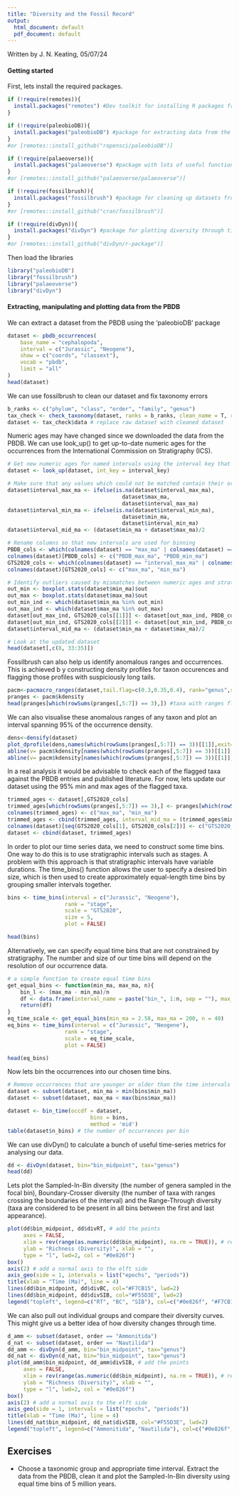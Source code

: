 ```yaml
---
title: "Diversity and the Fossil Record"
output:
  html_document: default
  pdf_document: default
---
```

Written by J. N. Keating, 05/07/24

#### Getting started

First, lets install the required packages. 
```r
if (!require(remotes)){ 
  install.packages("remotes") #Dev toolkit for installing R packages from github
}

if (!require(paleobioDB)){
  install.packages("paleobioDB") #package for extracting data from the PBDB
}
#or [remotes::install_github("ropensci/paleobioDB")] 

if (!require(palaeoverse)){
  install.packages("palaeoverse") #package with lots of useful functions for dealing with fossil time-series data
}
#or [remotes::install_github("palaeoverse/palaeoverse")]

if (!require(fossilbrush)){
  install.packages("fossilbrush") #package for cleaning up datasets from fossil databases e.g. the PBDB
}
#or [remotes::install_github("cran/fossilbrush")]

if (!require(divDyn)){
  install.packages("divDyn") #package for plotting diversity through time curves
}
#or [remotes::install_github("divDyn/r-package")]
```

Then load the libraries
```r
library("paleobioDB")
library("fossilbrush")
library("palaeoverse")
library("divDyn")
```

#### Extracting, manipulating and plotting data from the PBDB

We can extract a dataset from the PBDB using the 'paleobioDB' package
```r
dataset <- pbdb_occurrences(
    base_name = "cephalopoda",
    interval = c("Jurassic", "Neogene"),
    show = c("coords", "classext"),
    vocab = "pbdb",
    limit = "all"
)
head(dataset)
```

We can use fossilbrush to clean our dataset and fix taxonomy errors
```r
b_ranks <- c("phylum", "class", "order", "family", "genus")
tax_check <- check_taxonomy(dataset, ranks = b_ranks, clean_name = T, resolve_duplicates = T)
dataset <- tax_check$data # replace raw dataset with cleaned dataset
```

Numeric ages may have changed since we downloaded the data from the PBDB. We can use look_up() to get up-to-date numeric ages for the occurrences from the International Commission on Stratigraphy (ICS).
```r
# Get new numeric ages for named intervals using the interval key that is supplied with Palaeoverse
dataset <- look_up(dataset, int_key = interval_key)

# Make sure that any values which could not be matched contain their original values
dataset$interval_max_ma <- ifelse(is.na(dataset$interval_max_ma),
                                    dataset$max_ma,
                                    dataset$interval_max_ma)
dataset$interval_min_ma <- ifelse(is.na(dataset$interval_min_ma),
                                    dataset$min_ma,
                                    dataset$interval_min_ma)
dataset$interval_mid_ma <- (dataset$min_ma + dataset$max_ma)/2

# Rename columns so that new intervals are used for binning
PBDB_cols <- which(colnames(dataset) == "max_ma" | colnames(dataset) == "min_ma")
colnames(dataset)[PBDB_cols] <- c("PBDB_max_ma", "PBDB_min_ma")
GTS2020_cols <- which(colnames(dataset) == "interval_max_ma" | colnames(dataset) == "interval_min_ma")
colnames(dataset)[GTS2020_cols] <- c("max_ma", "min_ma")

# Identify outliers caused by mismatches between numeric ages and stratigraphic ages. Replace these with original ages from the PBDB.
out_min <- boxplot.stats(dataset$min_ma)$out
out_max <- boxplot.stats(dataset$max_ma)$out
out_min_ind <- which(dataset$min_ma %in% out_min)
out_max_ind <- which(dataset$max_ma %in% out_max)
dataset[out_max_ind, GTS2020_cols[[1]]] <- dataset[out_max_ind, PBDB_cols[[1]]]
dataset[out_min_ind, GTS2020_cols[[2]]] <- dataset[out_min_ind, PBDB_cols[[2]]]
dataset$interval_mid_ma <- (dataset$min_ma + dataset$max_ma)/2

# Look at the updated dataset
head(dataset[,c(8, 33:35)])
```

Fossilbrush can also help us identify anomalous ranges and occurrences. This is achieved b y constructing density profiles for taxon occurences and flagging those profiles with suspiciously long tails. 
```r
pacm<-pacmacro_ranges(dataset,tail.flag=c(0.3,0.35,0.4), rank="genus",srt="max_ma",end="min_ma")
pranges <- pacm$kdensity
head(pranges[which(rowSums(pranges[,5:7]) == 3),]) #taxa with ranges flagged by fossilbrush
```

We can also visualise these anomalous ranges of any taxon and plot an interval spanning 95% of the occurrence density. 
```r
dens<-densify(dataset)
plot_dprofile(dens,names(which(rowSums(pranges[,5:7]) == 3))[[1]],exit= FALSE)
abline(v= pacm$kdensity[names(which(rowSums(pranges[,5:7]) == 3))[[1]],"FAD95"],col="blue")
abline(v= pacm$kdensity[names(which(rowSums(pranges[,5:7]) == 3))[[1]],"LAD95"],col="blue")
```

In a real analysis it would be advisable to check each of the flagged taxa against the PBDB entries and published literature. For now, lets update our dataset using the 95% min and max ages of the flagged taxa. 
```r
trimmed_ages <- dataset[,GTS2020_cols]
trimmed_ages[which(rowSums(pranges[,5:7]) == 3),] <- pranges[which(rowSums(pranges[,5:7]) == 3),c(3,4)]
colnames(trimmed_ages) <- c("max_ma", "min_ma")
trimmed_ages <- cbind(trimmed_ages, interval_mid_ma = (trimmed_ages$min_ma + trimmed_ages$max_ma)/2)
colnames(dataset)[seq(GTS2020_cols[1], GTS2020_cols[2])] <- c("GTS2020_max_ma", "GTS2020_interval_mid_ma", "GTS2020__min_ma")
dataset <- cbind(dataset, trimmed_ages)
```

In order to plot our time series data, we need to construct some time bins. One way to do this is to use stratigraphic intervals such as stages. A problem with this approach is that stratigraphic intervals have variable durations. The time_bins() function allows the user to specify a desired bin size, which is then used to create approximately equal-length time bins by grouping smaller intervals together.
```r
bins <- time_bins(interval = c("Jurassic", "Neogene"),
                  rank = "stage",
                  scale = "GTS2020",
                  size = 5,
                  plot = FALSE)

head(bins)
```

Alternatively, we can specify equal time bins that are not constrained by stratigraphy. The number and size of our time bins will depend on the resolution of our occurrence data.  
```r
# a simple function to create equal time bins
get_equal_bins <- function(min_ma, max_ma, n){
	bin_l <- (max_ma - min_ma)/n
	df <- data.frame(interval_name = paste("bin_", 1:n, sep = ""), max_ma = seq(from = min_ma + bin_l, to = max_ma, by = bin_l), min_ma = seq(from = min_ma, to =(max_ma - bin_l), by = bin_l))
	return(df)
}
eq_time_scale <- get_equal_bins(min_ma = 2.58, max_ma = 200, n = 40)
eq_bins <- time_bins(interval = c("Jurassic", "Neogene"),
                  rank = "stage",
                  scale = eq_time_scale,
                  plot = FALSE)

head(eq_bins)
```

Now lets bin the occurrences into our chosen time bins.
```r
# Remove occurrences that are younger or older than the time intervals we're interested in
dataset <- subset(dataset, min_ma > min(bins$min_ma))
dataset <- subset(dataset, max_ma < max(bins$max_ma))

dataset <- bin_time(occdf = dataset,
                          bins = bins,
                          method = 'mid')
table(dataset$n_bins) # the number of occurrences per bin
```

We can use divDyn() to calculate a bunch of useful time-series metrics for analysing our data.
```r
dd <- divDyn(dataset, bin="bin_midpoint", tax="genus")
head(dd)
```

Lets plot the Sampled-In-Bin diversity (the number of genera sampled in the focal bin), Boundary-Crosser diversity (the number of taxa with ranges crossing the boundaries of the interval) and the Range-Through diversity (taxa are considered to be present in all bins between the first and last appearance).
```r
plot(dd$bin_midpoint, dd$divRT, # add the points
     axes = FALSE,
     xlim = rev(range(as.numeric(dd$bin_midpoint), na.rm = TRUE)), # reverse the x-axis
     ylab = "Richness (Diversity)", xlab = "",
     type = "l", lwd=2, col = "#0e826f") 
box()
axis(2) # add a normal axis to the elft side
axis_geo(side = 1, intervals = list("epochs", "periods"))
title(xlab = "Time (Ma)", line = 4)
lines(dd$bin_midpoint, dd$divBC, col="#F7CB15", lwd=2)
lines(dd$bin_midpoint, dd$divSIB, col="#F55D3E", lwd=2)
legend("topleft", legend=c("RT", "BC", "SIB"), col=c("#0e826f", "#F7CB15", "#F55D3E"), lwd=c(2,2,2), bg="white")
```

We can also pull out individual groups and compare their diversity curves. This might give us a better idea of how diversity changes through time.
```r
d_amm <- subset(dataset, order == "Ammonitida")
d_nat <- subset(dataset, order == "Nautilida")
dd_amm <- divDyn(d_amm, bin="bin_midpoint", tax="genus")
dd_nat <- divDyn(d_nat, bin="bin_midpoint", tax="genus")
plot(dd_amm$bin_midpoint, dd_amm$divSIB, # add the points
     axes = FALSE,
     xlim = rev(range(as.numeric(dd$bin_midpoint), na.rm = TRUE)), # reverse the x-axis
     ylab = "Richness (Diversity)", xlab = "",
     type = "l", lwd=2, col = "#0e826f") 
box()
axis(2) # add a normal axis to the elft side
axis_geo(side = 1, intervals = list("epochs", "periods"))
title(xlab = "Time (Ma)", line = 4)
lines(dd_nat$bin_midpoint, dd_nat$divSIB, col="#F55D3E", lwd=2)
legend("topleft", legend=c("Ammonitida", "Nautilida"), col=c("#0e826f", "#F55D3E"), lwd=c(2,2), bg="white")
```

## Exercises
* Choose a taxonomic group and appropriate time interval. Extract the data from the PBDB, clean it and plot the Sampled-In-Bin diversity using equal time bins of 5 million years.  
